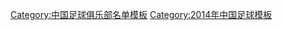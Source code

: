 {{Football squad with groups
|name=2014年中乙分类名单大连超越
|bgcolor=#0078F8
|bordercolor=#F8F8F8
|textcolor=#F8F8F8
|title=[[大连超越足球俱乐部|<span style="color:#F8F8F8">大连超越</span>]] — [[2014年中国足球乙级联赛|<span style="color:#F8F8F8">2014年</span>]][[中国足球乙级联赛|<span style="color:#F8F8F8">中乙联赛北区季军</span>]]
|group1=全年参赛球员
|list1=<div>
{{Football squad2 player|no=1|name=[[孙启斌]]}}
{{Football squad2 player|no=3|name=[[崔宇]]}}
{{Football squad2 player|no=6|name=[[邹鹏]]}}
{{Football squad2 player|no=7|name=[[景德洋]]}}
{{Football squad2 player|no=9|name=[[韩家宝]]}}
{{Football squad2 player|no=10|name=[[杜文翔]]}}
{{Football squad2 player|no=11|name=[[苏迪]]}}
{{Football squad2 player|no=12|name=[[杜文洋]]}}
{{Football squad2 player|no=14|name=[[胡兆军]]}}
{{Football squad2 player|no=15|name=[[郑涛]]}}
{{Football squad2 player|no=16|name=[[唐立真]]}}
{{Football squad2 player|no=17|name={{colortext|[[王仁龙]]|border=black}}}}
{{Football squad2 player|no=18|name=[[郝兴晨]]}}
{{Football squad2 player|no=19|name=[[郑智豪]]}}
{{Football squad2 player|no=20|name=[[阎嵩]]}}
{{Football squad2 player|no=21|name=[[刘禹辰]]}}
{{Football squad2 player|no=22|name=[[陈永鑫]]}}
{{Football squad2 player|no=23|name=[[国威]]}}
{{Football squad2 player|no=24|name=[[郭晨]]}}
{{Football squad2 player|no=25|name=[[邱实]]}}
{{Football squad2 player|no=27|name=[[张小龙]]}}
{{Football squad2 player|no=28|name=[[张茗然]]}}
{{Football squad2 player|no=29|name=[[丛震]]}}
{{Football squad2 player|no=34|name=[[张宏疆]]}}
{{Football squad2 player|no=35|name=[[张书畅]]}}
{{Football squad2 player|no=37|name=[[陈永然]]}}
{{Football squad2 player|no=39|name=[[杜鑫]]}}
</div>
|group2=夏季转入球员
|list2=<div>
{{Football squad2 player|no=2|name=[[王光豪]]}}
{{Football squad2 player|no=4|name=[[车凯]]}}
{{Football squad2 player|no=8|name=[[范志强 (足球运动员)|范志强]]}}
{{Football squad2 player|no=33|name=[[王宏有]]}}
{{Football squad2 player|no=38|name=[[郑剑峰]]}}
</div>
|group3=夏季转出球员
|list3=<div>
{{Football squad2 player|no=5|name=[[徐宁]]}}
</div>
|group4=主教练
|list4=[[柳忠长]]
}}
<noinclude>
{{DEFAULTSORT:Dalian Chaoyue F.C. Squad 2014}}
[[Category:中国足球俱乐部名单模板]]
[[Category:2014年中国足球模板]]
</noinclude>